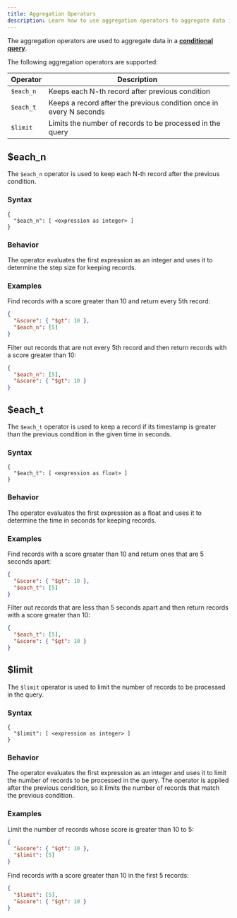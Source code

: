 ```yaml
---
title: Aggregation Operators
description: Learn how to use aggregation operators to aggregate data in ReductStore.
---
```


<head>
  <link
    rel="canonical"
    href="https://www.reduct.store/docs/conditional-query/aggregation-operators"
  />
</head>

The aggregation operators are used to aggregate data in a **[conditional query](../glossary#conditional-query)**.

The following aggregation operators are supported:

| Operator  | Description                                                         |
| --------- | ------------------------------------------------------------------- |
| `$each_n` | Keeps each N-th record after previous condition                     |
| `$each_t` | Keeps a record after the previous condition once in every N seconds |
| `$limit`  | Limits the number of records to be processed in the query           |

## $each_n

The `$each_n` operator is used to keep each N-th record after the previous condition.

### Syntax

```
{
  "$each_n": [ <expression as integer> ]
}
```

### Behavior

The operator evaluates the first expression as an integer and uses it to determine the step size for keeping records.

### Examples

Find records with a score greater than 10 and return every 5th record:

```json
{
  "&score": { "$gt": 10 },
  "$each_n": [5]
}
```

Filter out records that are not every 5th record and then return records with a score greater than 10:

```json
{
  "$each_n": [5],
  "&score": { "$gt": 10 }
}
```

## $each_t

The `$each_t` operator is used to keep a record if its timestamp is greater than the previous condition in the given time in seconds.

### Syntax

```
{
  "$each_t": [ <expression as float> ]
}
```

### Behavior

The operator evaluates the first expression as a float and uses it to determine the time in seconds for keeping records.

### Examples

Find records with a score greater than 10 and return ones that are 5 seconds apart:

```json
{
  "&score": { "$gt": 10 },
  "$each_t": [5]
}
```

Filter out records that are less than 5 seconds apart and then return records with a score greater than 10:

```json
{
  "$each_t": [5],
  "&score": { "$gt": 10 }
}
```

## $limit

The `$limit` operator is used to limit the number of records to be processed in the query.

### Syntax

```
{
  "$limit": [ <expression as integer> ]
}
```

### Behavior

The operator evaluates the first expression as an integer and uses it to limit the number of records to be processed in the query.
The operator is applied after the previous condition, so it limits the number of records that match the previous condition.

### Examples

Limit the number of records whose score is greater than 10 to 5:

```json
{
  "&score": { "$gt": 10 },
  "$limit": [5]
}
```

Find records with a score greater than 10 in the first 5 records:

```json
{
  "$limit": [5],
  "&score": { "$gt": 10 }
}
```
